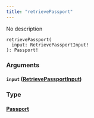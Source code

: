 ```yaml
---
title: "retrievePassport"
---
```


No description

```
retrievePassport(
  input: RetrievePassportInput!
): Passport!

```

### Arguments[](#arguments "Direct link to heading")

#### `input` ([RetrievePassportInput](/developer/graphql-api/references/inputs/retrieve-passport-input))[](#input-retrievepassportinput "Direct link to heading")

### Type[](#type "Direct link to heading")

#### [Passport](/developer/graphql-api/references/objects/passport)[](#passport "Direct link to heading")